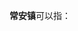 '''常安镇'''可以指：
{{PRC admin/disambig|13/01/82/111/000|23/01/25/112/000|33/01/11/111/000}}
{{disambig|cat=三字中国镇名消歧义}}